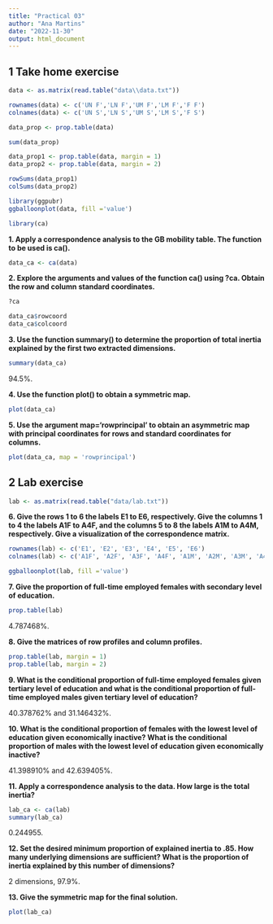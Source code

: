 ```yaml
---
title: "Practical 03"
author: "Ana Martins"
date: "2022-11-30"
output: html_document
---
```


## 1 Take home exercise

```r
data <- as.matrix(read.table("data\\data.txt"))

rownames(data) <- c('UN F','LN F','UM F','LM F','F F')
colnames(data) <- c('UN S','LN S','UM S','LM S','F S')

data_prop <- prop.table(data)

sum(data_prop)

data_prop1 <- prop.table(data, margin = 1)
data_prop2 <- prop.table(data, margin = 2)

rowSums(data_prop1)
colSums(data_prop2)

library(ggpubr)
ggballoonplot(data, fill ='value')

library(ca)
```

**1. Apply a correspondence analysis to the GB mobility table. The function to be used is ca().**

```r
data_ca <- ca(data)
```

**2. Explore the arguments and values of the function ca() using ?ca. Obtain the row and column standard coordinates.**

```r
?ca

data_ca$rowcoord
data_ca$colcoord
```

**3. Use the function summary() to determine the proportion of total inertia explained by the first two extracted dimensions.**

```r
summary(data_ca)
```

94.5%.

**4. Use the function plot() to obtain a symmetric map.**

```r
plot(data_ca)
```

**5. Use the argument map='rowprincipal' to obtain an asymmetric map with principal coordinates for rows and standard coordinates for columns.**

```r
plot(data_ca, map = 'rowprincipal')
```

## 2 Lab exercise

```r
lab <- as.matrix(read.table("data/lab.txt"))
```

**6. Give the rows 1 to 6 the labels E1 to E6, respectively. Give the columns 1 to 4 the labels A1F to A4F, and the columns 5 to 8 the labels A1M to A4M, respectively. Give a visualization of the correspondence matrix.**

```r
rownames(lab) <- c('E1', 'E2', 'E3', 'E4', 'E5', 'E6')
colnames(lab) <- c('A1F', 'A2F', 'A3F', 'A4F', 'A1M', 'A2M', 'A3M', 'A4M')

ggballoonplot(lab, fill ='value')
```

**7. Give the proportion of full-time employed females with secondary level of education.**

```r
prop.table(lab)
```

4.787468%.

**8. Give the matrices of row profiles and column profiles.**

```r
prop.table(lab, margin = 1)
prop.table(lab, margin = 2)
```

**9. What is the conditional proportion of full-time employed females given tertiary level of education and what is the conditional proportion of full-time employed males given tertiary level of education?**

40.378762% and 31.146432%.

**10. What is the conditional proportion of females with the lowest level of education given economically inactive? What is the conditional proportion of males with the lowest level of education given economically inactive?**

41.398910% and 42.639405%.

**11. Apply a correspondence analysis to the data. How large is the total inertia?**

```r
lab_ca <- ca(lab)
summary(lab_ca)
```

0.244955.

**12. Set the desired minimum proportion of explained inertia to .85. How many underlying dimensions are sufficient? What is the proportion of inertia explained by this number of dimensions?**

2 dimensions, 97.9%.

**13. Give the symmetric map for the final solution.**

```r
plot(lab_ca)
```


